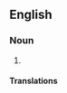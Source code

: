==English==

===Noun===
{{en-noun|~}}

# {{synonym of|en|cottage cheese}}

====Translations====
{{trans-see|cottage cheese}}

{{topics|en|Cheeses}}